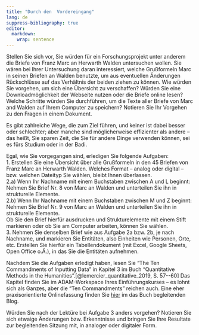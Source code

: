 ```yaml
---
title: "Durch den  Vordereingang"
lang: de
suppress-bibliography: true
editor: 
  markdown: 
    wrap: sentence
---
```


Stellen Sie sich vor, Sie würden für ein Forschungsprojekt unter anderem die Briefe von Franz Marc an Herwarth Walden untersuchen wollen.
Sie wären bei Ihrer Untersuchung daran interessiert, welche Grußformeln Marc in seinen Briefen an Walden benutzte, um aus eventuellen Änderungen Rückschlüsse auf das Verhältnis der beiden ziehen zu können.
Wie würden Sie vorgehen, um sich eine Übersicht zu verschaffen?
Würden Sie eine Downloadmöglichkeit der Webseite nutzen oder die Briefe online lesen?
Welche Schritte würden Sie durchführen, um die Texte aller Briefe von Marc and Walden auf Ihrem Computer zu speichern? 
Notieren Sie Ihr Vorgehen zu den Fragen in einem Dokument.

Es gibt zahlreiche Wege, die zum Ziel führen, und keiner ist dabei besser oder schlechter;
aber manche sind möglicherweise effizienter als andere -- das heißt, Sie sparen Zeit, die Sie für andere Dinge verwenden können, sei es fürs Studium oder in der Badi.

Egal, wie Sie vorgegangen sind, erledigen Sie folgende Aufgaben:\
1. Erstellen Sie eine Übersicht über alle Grußformeln in den 45 Briefen von Franz Marc an Herwarth Walden. 
Welches Format -- analog oder digital -- bzw. welchen Dateityp Sie wählen, bleibt Ihnen überlassen.\
2.a) Wenn Ihr Nachname mit einem Buchstaben zwischen A und L beginnt:\
Nehmen Sie Brief Nr. 8 von Marc an Walden und unterteilen Sie ihn in strukturelle Elemente. \
2.b) Wenn  Ihr Nachname mit einem Buchstaben zwischen M und Z beginnt:\
Nehmen Sie Brief Nr. 9 von Marc an Walden und unterteilen Sie ihn in strukturelle Elemente.\
Ob Sie den Brief hierfür ausdrucken und Strukturelemente mit  einem Stift markieren oder ob Sie am Computer arbeiten, können Sie wählen.\
3. Nehmen Sie denselben Brief wie aus Aufgabe 2a bzw. 2b, je nach Nachname, und markieren Sie Entitäten, also Einheiten wie Personen, Orte, etc. 
Erstellen Sie hierfür ein Tabellendokument (mit Excel, Google Sheets, Open Office o.Ä.), in das Sie die Entitäten aufnehmen.

Nachdem Sie die Aufgaben erledigt haben, lesen Sie "The Ten Commandments of Inputting Data" in Kapitel 3 im Buch "Quantitative Methods in the Humanities".[@lemercier_quantitative_2019, S. 57--60] Das Kapitel finden Sie im ADAM-Workspace Ihres Einführungskurses -- es lohnt sich als Ganzes, aber die "Ten Commandments" reichen auch.
Eine eher praxisorientierte Onlinefassung finden Sie [hier](https://quanthum.hypotheses.org/239) im das Buch begleitenden Blog.

Würden Sie nach der Lektüre bei Aufgabe 3 anders vorgehen?
Notieren Sie sich etwaige Änderungen bzw. Erkenntnisse und bringen Sie Ihre Resultate zur begleitenden Sitzung mit, in analoger oder digitaler Form.

